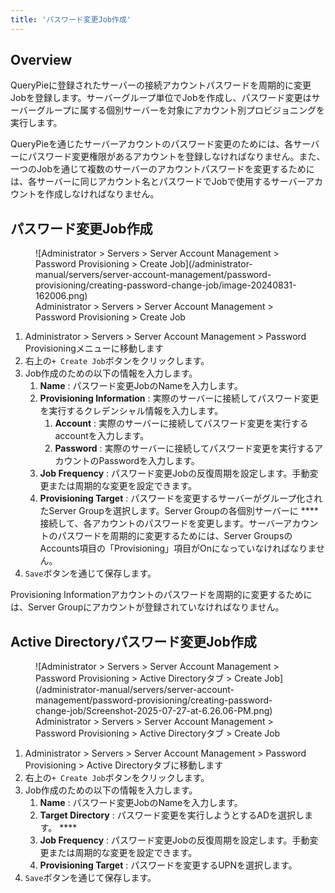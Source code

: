 ```yaml
---
title: 'パスワード変更Job作成'
---
```



## Overview

QueryPieに登録されたサーバーの接続アカウントパスワードを周期的に変更Jobを登録します。サーバーグループ単位でJobを作成し、パスワード変更はサーバーグループに属する個別サーバーを対象にアカウント別プロビジョニングを実行します。

<Callout type="info">
QueryPieを通じたサーバーアカウントのパスワード変更のためには、各サーバーにパスワード変更権限があるアカウントを登録しなければなりません。また、一つのJobを通じて複数のサーバーのアカウントパスワードを変更するためには、各サーバーに同じアカウント名とパスワードでJobで使用するサーバーアカウントを作成しなければなりません。
</Callout>


## パスワード変更Job作成

<figure data-layout="center" data-align="center">
![Administrator &gt; Servers &gt; Server Account Management &gt; Password Provisioning &gt; Create Job](/administrator-manual/servers/server-account-management/password-provisioning/creating-password-change-job/image-20240831-162006.png)
<figcaption>
Administrator &gt; Servers &gt; Server Account Management &gt; Password Provisioning &gt; Create Job
</figcaption>
</figure>

1. Administrator &gt; Servers &gt; Server Account Management &gt; Password Provisioningメニューに移動します
2. 右上の`+ Create Job`ボタンをクリックします。
3. Job作成のための以下の情報を入力します。
    1.  **Name** : パスワード変更JobのNameを入力します。
    2.  **Provisioning Information** : 実際のサーバーに接続してパスワード変更を実行するクレデンシャル情報を入力します。
        1.  **Account** : 実際のサーバーに接続してパスワード変更を実行するaccountを入力します。
        2.  **Password** : 実際のサーバーに接続してパスワード変更を実行するアカウントのPasswordを入力します。
    3.  **Job Frequency** : パスワード変更Jobの反復周期を設定します。手動変更または周期的な変更を設定できます。
    4.  **Provisioning Target** : パスワードを変更するサーバーがグループ化されたServer Groupを選択します。Server Groupの各個別サーバーに **** 接続して、各アカウントのパスワードを変更します。サーバーアカウントのパスワードを周期的に変更するためには、Server GroupsのAccounts項目の「Provisioning」項目がOnになっていなければなりません。
4. `Save`ボタンを通じて保存します。

<Callout type="info">
Provisioning Informationアカウントのパスワードを周期的に変更するためには、Server Groupにアカウントが登録されていなければなりません。
</Callout>


## Active Directoryパスワード変更Job作成

<figure data-layout="center" data-align="center">
![Administrator &gt; Servers &gt; Server Account Management &gt; Password Provisioning &gt; Active Directoryタブ &gt; Create Job](/administrator-manual/servers/server-account-management/password-provisioning/creating-password-change-job/Screenshot-2025-07-27-at-6.26.06-PM.png)
<figcaption>
Administrator &gt; Servers &gt; Server Account Management &gt; Password Provisioning &gt; Active Directoryタブ &gt; Create Job
</figcaption>
</figure>

1. Administrator &gt; Servers &gt; Server Account Management &gt; Password Provisioning &gt; Active Directoryタブに移動します
2. 右上の`+ Create Job`ボタンをクリックします。
3. Job作成のための以下の情報を入力します。
    1.  **Name** : パスワード変更JobのNameを入力します。
    2.  **Target Directory** : パスワード変更を実行しようとするADを選択します。  **** 
    3.  **Job Frequency** : パスワード変更Jobの反復周期を設定します。手動変更または周期的な変更を設定できます。
    4.  **Provisioning Target** : パスワードを変更するUPNを選択します。
4. `Save`ボタンを通じて保存します。


